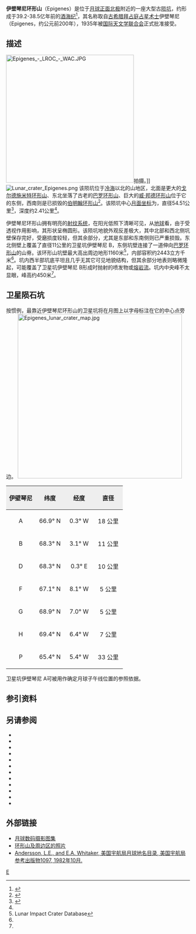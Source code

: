 {{lunar crater data |
 image=Epigenes crater 4128 h2.jpg|
 caption=月球轨道器4号拍摄的图像|
 latitude=67.5|
 N_or_S=N|
 longitude=4.62|
 E_or_W=W|
 diameter=54.51公里|
 depth=2.41公里|
 colong=7|
 eponym=拜占庭的伊壁琴尼}}

'''伊壁琴尼环形山'''（Epigenes）是位于[[月球正面|月球正面]][[月球北极|北极]]附近的一座大型古[[月球陨石坑|陨坑]]，约形成于39.2-38.5亿年前的[[酒海纪|酒海纪]]<ref name="WIKI">{{Cite web |url=http://the-moon.wikispaces.com/Epigenes |title=Description Crater online The Moon-Wiki |accessdate=2017-02-22 |archive-date=2018-05-30 |archive-url=https://web.archive.org/web/20180530152709/https://the-moon.wikispaces.com/Epigenes |dead-url=no }}</ref>，其名称取自[[古希腊|古希腊]][[拜占庭|拜占庭]][[占星术|占星术士]]伊壁琴尼（Epigenes，约公元前200年），1935年被[[国际天文学联合会|国际天文学联合会]]正式批准接受。

==描述==  
[[Image:Epigenes_-_LROC_-_WAC.JPG|350px]]拍摄。]]
[[Image:Lunar_crater_Epigenes.png|thumb]]
该陨坑位于[[冷海|冷海]]以北的山地区，北面是更大的[[戈尔德施米特环形山|戈尔德施米特环形山]]、东北坐落了古老的[[巴罗环形山|巴罗环形山]]、巨大的[[威·邦德环形山|威·邦德环形山]]位于它的东侧，西南则是已损毁的[[伯明翰环形山|伯明翰环形山]]<ref>{{Cite web |url=http://planetarynames.wr.usgs.gov/images/Lunar/lac_3_lo.pdf |title=Crater Epigenes on the map LAC-3. |accessdate=2017-02-22 |archive-date=2013-02-20 |archive-url=https://web.archive.org/web/20130220121338/http://planetarynames.wr.usgs.gov/images/Lunar/lac_3_lo.pdf |dead-url=no }}</ref>。该陨坑中心[[月面坐标|月面坐标]]为{{Coord|67.5|N|4.62|W|globe:Moon|nogoogle=1|noosm=1}}，直径54.51公里<ref name="IAU">{{Cite web |url=http://planetarynames.wr.usgs.gov/Feature/1815 |title=Directory of the International Astronomical Union |accessdate=2017-02-22 |archive-date=2015-12-27 |archive-url=https://web.archive.org/web/20151227204249/http://planetarynames.wr.usgs.gov/Feature/1815 |dead-url=no }}</ref>，深度约2.41公里<ref name="LICD"/>。

伊壁琴尼环形山拥有明亮的[[射纹系统|射纹系统]]，在阳光低照下清晰可见，从[[地球|地球]]看，由于受透视作用影响，其形状呈椭圆形。该陨坑地貌外观反差极大，其中北部和西北侧坑壁保存完好，受磨损度较轻，但其余部分，尤其是东部和东南侧则已严重损毁。东北侧壁上覆盖了直径11公里的卫星坑伊壁琴尼 B，东侧坑壁连接了一道伸向[[巴罗环形山|巴罗环形山]]的山脊。该环形山坑壁最大高出周边地形1160米<ref name="LICD">Lunar Impact Crater Database</ref>，内部容积约2443立方千米<ref name="LICD"/>。坑内西半部坑底平坦且几乎无其它可见地貌结构，但其余部分地表则略微隆起，可能覆盖了卫星坑伊壁琴尼 B形成时抛射的喷发物或[[熔岩流|熔岩流]]。坑内中央峰不太显眼，峰高约450米<ref name="WIKI"/>。

==卫星陨石坑==
按惯例，最靠近伊壁琴尼环形山的卫星坑将在月图上以字母标注在它的中心点旁边。
[[Image:Epigenes_lunar_crater_map.jpg|450px]]

{| class="wikitable"
!width="25%" style="background:#eeeeee;" |伊壁琴尼 
!width="25%" style="background:#eeeeee;" |纬度
!width="25%" style="background:#eeeeee;" |经度
!width="25%" style="background:#eeeeee;" |直径
|-
|align="center"|A
|align="center"|66.9° N
|align="center"|0.3° W
|align="center"|18 公里
|-
|align="center"|B
|align="center"|68.3° N
|align="center"|3.1° W
|align="center"|11 公里
|-
|align="center"|D
|align="center"|68.3° N
|align="center"|0.3° E
|align="center"|10 公里
|-
|align="center"|F
|align="center"|67.1° N
|align="center"|8.1° W
|align="center"|5 公里
|-
|align="center"|G
|align="center"|68.9° N
|align="center"|7.0° W
|align="center"|5 公里
|-
|align="center"|H
|align="center"|69.4° N
|align="center"|6.4° W
|align="center"|7 公里
|-
|align="center"|P
|align="center"|65.4° N
|align="center"|5.4° W
|align="center"|33 公里
|}{{clear}}
卫星坑伊壁琴尼 A可被用作确定月球子午线位置的参照依据。

==参引资料==
{{Reflist}}

==另请参阅==
{{refbegin}}
* {{cite book
  | last1 = Andersson
  | first1 = L. E.
  | last2 = Whitaker
  | first2 = E. A.
  | authorlink2 = Ewen Whitaker
  | date = 1982
  | title = [[NASA|NASA]] Catalogue of Lunar Nomenclature
  | publisher = NASA RP-1097
  | ref = harv
  }}
* {{cite web
  | last = Blue
  | first = Jennifer
  | date = July 25, 2007
  | title = Gazetteer of Planetary Nomenclature
  | publisher = [[United_States_Geological_Survey|USGS]]
  | url = http://planetarynames.wr.usgs.gov/
  | accessdate = 2007-08-05
  | ref = harv
  | archive-date = 2015-05-26
  | archive-url = https://web.archive.org/web/20150526164842/http://planetarynames.wr.usgs.gov/
  | dead-url = no
  }}
* {{cite book
  | last1 = Bussey
  | first1 = B.
  | authorlink1 = Ben Bussey
  | last2 = Spudis
  | first2 = P.
  | authorlink2 = Paul Spudis
  | date = 2004
  | title = The Clementine Atlas of the Moon
  | publisher = Cambridge University Press
  | location = New York
  | isbn = 978-0-521-81528-4
  | ref = harv
  }}
* {{cite book
  | last1 = Cocks
  | first1 = Elijah E.
  | last2 = Cocks
  | first2 = Josiah C.
  | date = 1995
  | title = Who's Who on the Moon: A Biographical Dictionary of Lunar Nomenclature
  | url = https://archive.org/details/isbn_9780936389271
  | publisher = Tudor Publishers
  | isbn = 978-0-936389-27-1
  | ref = harv
  }}
* {{cite web
  | last = McDowell
  | first = Jonathan
  | date = July 15, 2007
  | url = http://host.planet4589.org/astro/lunar/
  | title = Lunar Nomenclature
  | publisher = Jonathan's Space Report
  | accessdate = 2007-10-24
  | ref = harv
  | archive-date = 2015-01-12
  | archive-url = https://web.archive.org/web/20150112233439/http://host.planet4589.org/astro/lunar/
  | dead-url = no
  }}
* {{cite journal| last1 = Menzel| first1 = D. H.| last2 = Minnaert| first2 = M.| last3 = Levin| first3 = B.| last4 = Dollfus| first4 = A.| last5 = Bell| first5 = B.| title = Report on Lunar Nomenclature by the Working Group of Commission 17 of the IAU| doi = 10.1007/BF00171763| journal = Space Science Reviews| volume = 12| issue = 2| pages = 136–186| date = 1971| bibcode = 1971SSRv...12..136M| ref = harv}}
* {{cite book
  | first = Patrick
  | last = Moore
  | authorlink = Patrick Moore
  | date = 2001
  | title = On the Moon
  | url = https://archive.org/details/patrickmooreonmo00patr
  | publisher = Sterling Publishing Co.
  | isbn = 978-0-304-35469-6
  | ref = harv
  }}
* {{cite book
  | first = Fred W.
  | last = Price
  | date = 1988
  | title = The Moon Observer's Handbook
  | publisher = Cambridge University Press
  | isbn = 978-0-521-33500-3
  | ref = harv
  }}
* {{cite book
  | last = Rükl
  | first = Antonín
  | authorlink = Antonín Rükl
  | date = 1990
  | title = Atlas of the Moon
  | publisher = Kalmbach Books
  | isbn = 978-0-913135-17-4
  | ref = harv
  }}
* {{cite book
  | last = Webb
  | first = Rev. T. W.
  | authorlink = Thomas William Webb
  | date = 1962
  | title = Celestial Objects for Common Telescopes
  | url = https://archive.org/details/celestialobjects00webb
  | edition = 6th revised
  | publisher = Dover
  | isbn = 978-0-486-20917-3
  | ref = harv
  }}
* {{cite book
  | first = Ewen A.
  | last = Whitaker
  | authorlink = Ewen Whitaker
  | date = 1999
  | title = Mapping and Naming the Moon
  | publisher = Cambridge University Press
  | isbn = 978-0-521-62248-6
  | ref = harv
  }}
* {{cite book
  | first = Peter T.
  | last = Wlasuk
  | date = 2000
  | title = Observing the Moon
  | publisher = Springer
  | isbn = 978-1-85233-193-1
  | ref = harv
 }}
{{refend}}

==外部链接==
* [http://www.lpi.usra.edu/resources/lunar_orbiter/bin/srch_nam.shtml?Epigenes%7C0 月球数码摄影图集]{{Wayback|url=http://www.lpi.usra.edu/resources/lunar_orbiter/bin/srch_nam.shtml?Epigenes%7C0 |date=20160803224845 }}
* [https://web.archive.org/web/20160308025208/http://www.lpod.org/coppermine/thumbnails.php?album=search&type=full&search=Epigenes 环形山及周边区的照片]
* [http://planet4589.org/astro/lunar/RP-1097.pdf Andersson, L.E., and E.A. Whitaker, 美国宇航局月球地名目录, 美国宇航局参考出版物1097, 1982年10月.]{{Wayback|url=http://planet4589.org/astro/lunar/RP-1097.pdf |date=20141006125838 }}

[[Category:月球环形山|E]]
{{月球環形山 (C-F)}}
